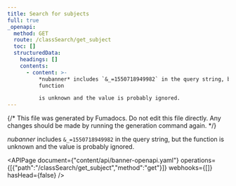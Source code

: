```yaml
---
title: Search for subjects
full: true
_openapi:
  method: GET
  route: /classSearch/get_subject
  toc: []
  structuredData:
    headings: []
    contents:
      - content: >-
          *nubanner* includes `&_=1550718949982` in the query string, but the
          function

          is unknown and the value is probably ignored.
---
```


{/* This file was generated by Fumadocs. Do not edit this file directly. Any changes should be made by running the generation command again. */}

*nubanner* includes `&_=1550718949982` in the query string, but the function
is unknown and the value is probably ignored.

<APIPage document={"content/api/banner-openapi.yaml"} operations={[{"path":"/classSearch/get_subject","method":"get"}]} webhooks={[]} hasHead={false} />